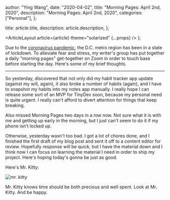 
  author: "Ying Wang",
  date: "2020-04-02",
  title: "Morning Pages: April 2nd, 2020",
  description: "Morning Pages: April 2nd, 2020",
  categories: ["Personal"],
};

  title: article.title,
  description: article.description,
};

  <ArticleLayout article={article} theme="solarized" {...props} />
);

Due to the [coronavirus
pandemic](https://en.wikipedia.org/wiki/2019-20_coronavirus_pandemic), the D.C.
metro region has been in a state of lockdown. To alleviate fear and stress, my
writer's group has put together a daily "morning pages" get-together on Zoom in
order to touch base before starting the day. Here's some of my brief thoughts.

---

So yesterday, discovered that not only did my habit tracker app update (against
my will, again), it also broke a number of habits (again), and I have to
snapshot my habits into my notes app manually. I really hope I can release some
sort of an MVP for TinyDev soon, because my personal need is quite urgent. I
really can't afford to divert attention for things that keep breaking.

Also missed Morning Pages two days in a row now. Not sure what it is with me and
getting up early in the morning, but I just can't seem to do it if my phone
isn't locked up.

Otherwise, yesterday wasn't too bad. I got a lot of chores done, and I finished
the first draft of my blog post and sent it off to a content editor for review.
Hopefully response will be quick, but I have the material down and I think now I
can focus on learning the material I need in order to ship my project. Here's
hoping today's gonna be just as good.

Here's Mr. Kitty:

![mr. kitty](/img/posts/2020/04/02/morning_pages.jpg)

Mr. Kitty knows time should be both precious and well spent. Look at Mr. Kitty.
And be happy.
